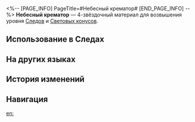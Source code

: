 <%-- [PAGE_INFO]
PageTitle=#Небесный крематор#
[END_PAGE_INFO] --%>
{{Предмет Инфобокс
|id          = 110223
|Изображение = Предмет Небесный крематор.png
|Тип         = Материал Следов
|Тип2        = Материал возвышения Светового конуса
|Инвентарь   = Материалы улучшения
|Редкость    = 4
|Эффект      = 
|Описание    = Звероподобный хелиоби, появившийся после Бедствия огня. Можно использовать для значительного повышения уровня Следов персонажей {{Цвет|Выделенный|Небытия}}.
|Источник1   = [[Чашелист (багровый): Бутон Небытия (undefined)]]
|Источник2   = [[Универсальная машина для синтеза: Синтез материалов]]
|Источник3   = [[Универсальная машина для синтеза: Обмен материалов]]
}}
{{Описание|Могущественный и находчивый хелиоби, принявший облик зверя.<br />Размер пламени, исходящего от хелиоби, указывает на его силу. Крупный хелиоби, поглотив множество своих меньших собратьев, может стать бессмертным и вызвать бедствия.<br /><br />''«Наводнения, пожары, оползни и грозы...»''}}
'''Небесный крематор''' — 4-звёздочный материал для возвышения уровня [[Следы|Следов]] и [[Световые конусы|Световых конусов]].

==Использование в Следах==
{{Использование в следах}}

==На других языках==
{{На других языках
|en   = Heaven Incinerator
|zhs  = 焚天之魔
|zht  = 焚天之魔
|ja   = 焼天の魔
|ko   = 천공을 불태우는 마귀
|es   = Incinerador divino
|fr   = Incinérateur céleste
|ru   = Небесный крематор
|th   = Heaven Incinerator
|vi   = Quỷ Đốt Trời
|de   = Teufel der himmlischen Verbrennung
|id   = Heaven Incinerator
|pt   = Incinerador do Paraíso
}}

==История изменений==
{{История изменений|3.5}}

==Навигация==
{{Материалы улучшения Навбокс}}

[[en:]]